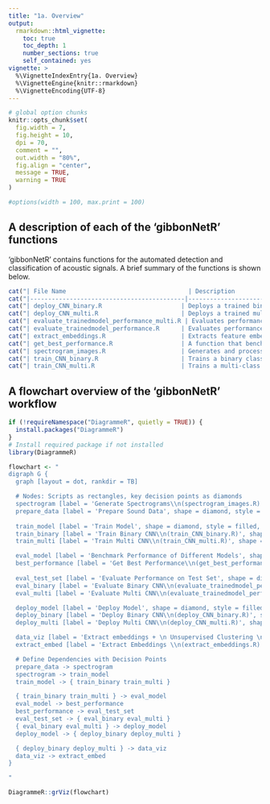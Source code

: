 ```yaml
---
title: "1a. Overview"
output:
  rmarkdown::html_vignette:
    toc: true
    toc_depth: 1
    number_sections: true
    self_contained: yes
vignette: >
  %\VignetteIndexEntry{1a. Overview}
  %\VignetteEngine{knitr::rmarkdown}
  %\VignetteEncoding{UTF-8}
---
```


```r
# global option chunks
knitr::opts_chunk$set(
  fig.width = 7,
  fig.height = 10,
  dpi = 70,
  comment = "",
  out.width = "80%",
  fig.align = "center",
  message = TRUE,
  warning = TRUE
)

#options(width = 100, max.print = 100)
```

## A description of each of the 'gibbonNetR' functions
'gibbonNetR' contains functions for the automated detection and classification of acoustic signals. A brief summary of the functions is shown below.

```r
cat("| File Name                                  | Description                                      |\n")
cat("|-------------------------------------------|--------------------------------------------------|\n")
cat("| deploy_CNN_binary.R                      | Deploys a trained binary CNN model over a directory of sound files               |\n")
cat("| deploy_CNN_multi.R                       | Deploys a trained multi-class CNN model over a directory of sound files          |\n")
cat("| evaluate_trainedmodel_performance_multi.R | Evaluates performance of a multi-class model on a test dataset     |\n")
cat("| evaluate_trainedmodel_performance.R      | Evaluates performance of a binary model on a test dataset          |\n")
cat("| extract_embeddings.R                     | Extracts feature embeddings from trained models   |\n")
cat("| get_best_performance.R                   | A function that benchmarks multiple trained models    |\n")
cat("| spectrogram_images.R                     | Generates and processes spectrogram images       |\n")
cat("| train_CNN_binary.R                       | Trains a binary classification CNN model        |\n")
cat("| train_CNN_multi.R                        | Trains a multi-class classification CNN model   |\n")
```

## A flowchart overview of the 'gibbonNetR' workflow
```r
if (!requireNamespace("DiagrammeR", quietly = TRUE)) {
  install.packages("DiagrammeR")
}
# Install required package if not installed
library(DiagrammeR)

flowchart <- "
digraph G {
  graph [layout = dot, rankdir = TB]

  # Nodes: Scripts as rectangles, key decision points as diamonds
  spectrogram [label = 'Generate Spectrograms\\n(spectrogram_images.R)', shape = rectangle, style = filled, fillcolor = lightblue]
  prepare_data [label = 'Prepare Sound Data', shape = diamond, style = filled, fillcolor = white]
  
  train_model [label = 'Train Model', shape = diamond, style = filled, fillcolor = white]
  train_binary [label = 'Train Binary CNN\\n(train_CNN_binary.R)', shape = rectangle, style = filled, fillcolor = green]
  train_multi [label = 'Train Multi CNN\\n(train_CNN_multi.R)', shape = rectangle, style = filled, fillcolor = green]

  eval_model [label = 'Benchmark Performance of Different Models', shape = diamond, style = filled, fillcolor = white]
  best_performance [label = 'Get Best Performance\\n(get_best_performance.R)', shape = rectangle, style = filled, fillcolor = pink]
  
  eval_test_set [label = 'Evaluate Performance on Test Set', shape = diamond, style = filled, fillcolor = white]
  eval_binary [label = 'Evaluate Binary CNN\\n(evaluate_trainedmodel_performance.R)', shape = rectangle, style = filled, fillcolor = pink]
  eval_multi [label = 'Evaluate Multi CNN\\n(evaluate_trainedmodel_performance_multi.R)', shape = rectangle, style = filled, fillcolor = pink]

  deploy_model [label = 'Deploy Model', shape = diamond, style = filled, fillcolor = white]
  deploy_binary [label = 'Deploy Binary CNN\\n(deploy_CNN_binary.R)', shape = rectangle, style = filled, fillcolor = orange]
  deploy_multi [label = 'Deploy Multi CNN\\n(deploy_CNN_multi.R)', shape = rectangle, style = filled, fillcolor = orange]

  data_viz [label = 'Extract embeddings + \n Unsupervised Clustering \n (Optional Step)', shape = diamond, style = filled, fillcolor = white]
  extract_embed [label = 'Extract Embeddings \\n(extract_embeddings.R)', shape = rectangle, style = filled, fillcolor = cyan]

  # Define Dependencies with Decision Points
  prepare_data -> spectrogram
  spectrogram -> train_model
  train_model -> { train_binary train_multi }

  { train_binary train_multi } -> eval_model
  eval_model -> best_performance
  best_performance -> eval_test_set
  eval_test_set -> { eval_binary eval_multi }
  { eval_binary eval_multi } -> deploy_model
  deploy_model -> { deploy_binary deploy_multi }

  { deploy_binary deploy_multi } -> data_viz
  data_viz -> extract_embed
}

"

DiagrammeR::grViz(flowchart)


```


